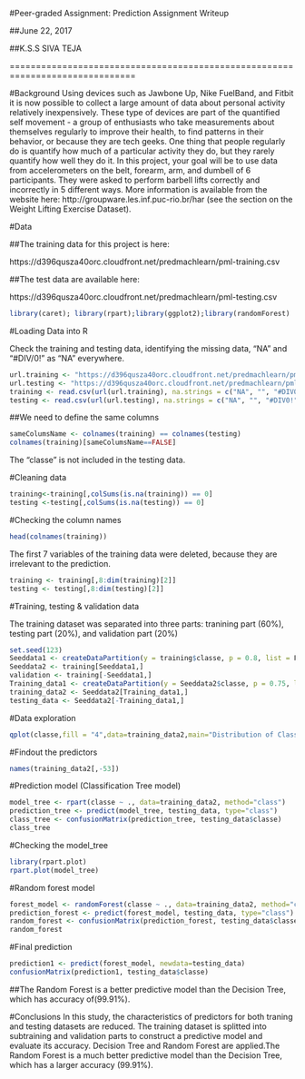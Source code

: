 #Peer-graded Assignment: Prediction Assignment Writeup

##June 22, 2017

##K.S.S SIVA TEJA

==============================================================================

#Background
Using devices such as Jawbone Up, Nike FuelBand, and Fitbit it is now possible to collect a large amount of data about personal activity relatively inexpensively. These type of devices are part of the quantified self movement - a group of enthusiasts who take measurements about themselves regularly to improve their health, to find patterns in their behavior, or because they are tech geeks. One thing that people regularly do is quantify how much of a particular activity they do, but they rarely quantify how well they do it. In this project, your goal will be to use data from accelerometers on the belt, forearm, arm, and dumbell of 6 participants. They were asked to perform barbell lifts correctly and incorrectly in 5 different ways. More information is available from the website here: http://groupware.les.inf.puc-rio.br/har (see the section on the Weight Lifting Exercise Dataset).

#Data

##The training data for this project is here:

https://d396qusza40orc.cloudfront.net/predmachlearn/pml-training.csv

##The test data are available here:

https://d396qusza40orc.cloudfront.net/predmachlearn/pml-testing.csv

```{r cache=TRUE}
library(caret); library(rpart);library(ggplot2);library(randomForest)
```


#Loading Data into R

Check the training and testing data, identifying the missing data, "NA" and "#DIV/0!" as "NA" everywhere.
```{r cache=TRUE}
url.training <- "https://d396qusza40orc.cloudfront.net/predmachlearn/pml-training.csv"
url.testing <- "https://d396qusza40orc.cloudfront.net/predmachlearn/pml-testing.csv"
training <- read.csv(url(url.training), na.strings = c("NA", "", "#DIV0!"))
testing <- read.csv(url(url.testing), na.strings = c("NA", "", "#DIV0!"))
```
##We need to define the same columns
```{r cache=TRUE}
sameColumsName <- colnames(training) == colnames(testing)
colnames(training)[sameColumsName==FALSE]
```

The "classe" is not included in the testing data.

#Cleaning data
```{r cache=TRUE}
training<-training[,colSums(is.na(training)) == 0]
testing <-testing[,colSums(is.na(testing)) == 0]
```


#Checking the column names
```{R cache=TRUE}
head(colnames(training))
```


The first 7 variables of the training data were deleted, because they are irrelevant to the prediction.
```{r cache=TRUE}
training <- training[,8:dim(training)[2]]
testing <- testing[,8:dim(testing)[2]]
```

#Training, testing & validation data

The training dataset was separated into three parts: tranining part (60%), testing part (20%), and validation part (20%)
```{r cache=TRUE}
set.seed(123)
Seeddata1 <- createDataPartition(y = training$classe, p = 0.8, list = F)
Seeddata2 <- training[Seeddata1,]
validation <- training[-Seeddata1,]
Training_data1 <- createDataPartition(y = Seeddata2$classe, p = 0.75, list = F)
training_data2 <- Seeddata2[Training_data1,]
testing_data <- Seeddata2[-Training_data1,]
```

#Data exploration

```{r cache=TRUE}
qplot(classe,fill = "4",data=training_data2,main="Distribution of Classes")
```

#Findout the predictors
```{r cache=TRUE}
names(training_data2[,-53])
```

#Prediction model (Classification Tree model)
```{r cache=TRUE}
model_tree <- rpart(classe ~ ., data=training_data2, method="class")
prediction_tree <- predict(model_tree, testing_data, type="class")
class_tree <- confusionMatrix(prediction_tree, testing_data$classe)
class_tree
```

#Checking the model_tree
```{r cache=TRUE}
library(rpart.plot)
rpart.plot(model_tree)
```


#Random forest model
```{r cache=TRUE}
forest_model <- randomForest(classe ~ ., data=training_data2, method="class")
prediction_forest <- predict(forest_model, testing_data, type="class")
random_forest <- confusionMatrix(prediction_forest, testing_data$classe)
random_forest
```

#Final prediction
```{r cache=TRUE}
prediction1 <- predict(forest_model, newdata=testing_data)
confusionMatrix(prediction1, testing_data$classe)
```

##The Random Forest is a better predictive model than the Decision Tree, which has accuracy of(99.91%).

#Conclusions
In this study, the characteristics of predictors for both traning and testing datasets are reduced. The training dataset is splitted into subtraining and validation parts to construct a predictive model and evaluate its accuracy. Decision Tree and Random Forest are applied.The Random Forest is a much better predictive model than the Decision Tree, which has a larger accuracy (99.91%).